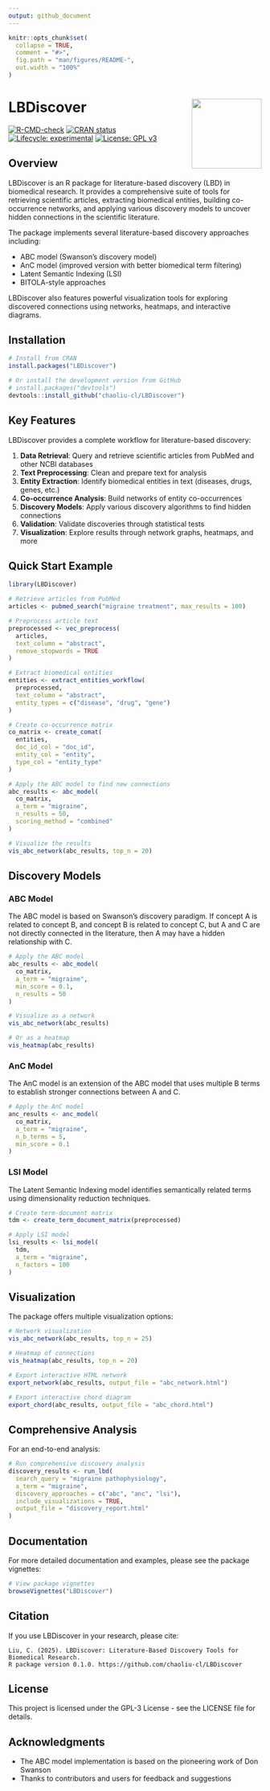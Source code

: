 ```yaml
---
output: github_document
---
```


<!-- README.md is generated from README.Rmd. Please edit that file -->

```r
knitr::opts_chunk$set(
  collapse = TRUE,
  comment = "#>",
  fig.path = "man/figures/README-",
  out.width = "100%"
)
```

# LBDiscover <img src="man/figures/logo.png" align="right" height="139" />

<!-- badges: start -->
[![R-CMD-check](https://github.com/chaoliu-cl/LBDiscover/workflows/R-CMD-check/badge.svg)](https://github.com/chaoliu-cl/LBDiscover/actions)
[![CRAN status](https://www.r-pkg.org/badges/version/LBDiscover)](https://CRAN.R-project.org/package=LBDiscover)
[![Lifecycle: experimental](https://img.shields.io/badge/lifecycle-experimental-orange.svg)](https://lifecycle.r-lib.org/articles/stages.html#experimental)
[![License: GPL v3](https://img.shields.io/badge/License-GPLv3-blue.svg)](https://www.gnu.org/licenses/gpl-3.0)
<!-- badges: end -->

## Overview

LBDiscover is an R package for literature-based discovery (LBD) in biomedical research. It provides a comprehensive suite of tools for retrieving scientific articles, extracting biomedical entities, building co-occurrence networks, and applying various discovery models to uncover hidden connections in the scientific literature.

The package implements several literature-based discovery approaches including:

- ABC model (Swanson's discovery model)
- AnC model (improved version with better biomedical term filtering)
- Latent Semantic Indexing (LSI)
- BITOLA-style approaches

LBDiscover also features powerful visualization tools for exploring discovered connections using networks, heatmaps, and interactive diagrams.

## Installation

```r
# Install from CRAN
install.packages("LBDiscover")

# Or install the development version from GitHub
# install.packages("devtools")
devtools::install_github("chaoliu-cl/LBDiscover")
```

## Key Features

LBDiscover provides a complete workflow for literature-based discovery:

1. **Data Retrieval**: Query and retrieve scientific articles from PubMed and other NCBI databases
2. **Text Preprocessing**: Clean and prepare text for analysis
3. **Entity Extraction**: Identify biomedical entities in text (diseases, drugs, genes, etc.)
4. **Co-occurrence Analysis**: Build networks of entity co-occurrences
5. **Discovery Models**: Apply various discovery algorithms to find hidden connections
6. **Validation**: Validate discoveries through statistical tests
7. **Visualization**: Explore results through network graphs, heatmaps, and more

## Quick Start Example

```r
library(LBDiscover)

# Retrieve articles from PubMed
articles <- pubmed_search("migraine treatment", max_results = 100)

# Preprocess article text
preprocessed <- vec_preprocess(
  articles,
  text_column = "abstract",
  remove_stopwords = TRUE
)

# Extract biomedical entities
entities <- extract_entities_workflow(
  preprocessed,
  text_column = "abstract",
  entity_types = c("disease", "drug", "gene")
)

# Create co-occurrence matrix
co_matrix <- create_comat(
  entities,
  doc_id_col = "doc_id",
  entity_col = "entity",
  type_col = "entity_type"
)

# Apply the ABC model to find new connections
abc_results <- abc_model(
  co_matrix,
  a_term = "migraine",
  n_results = 50,
  scoring_method = "combined"
)

# Visualize the results
vis_abc_network(abc_results, top_n = 20)
```

## Discovery Models

### ABC Model

The ABC model is based on Swanson's discovery paradigm. If concept A is related to concept B, and concept B is related to concept C, but A and C are not directly connected in the literature, then A may have a hidden relationship with C.

```r
# Apply the ABC model
abc_results <- abc_model(
  co_matrix,
  a_term = "migraine",
  min_score = 0.1,
  n_results = 50
)

# Visualize as a network
vis_abc_network(abc_results)

# Or as a heatmap
vis_heatmap(abc_results)
```

### AnC Model

The AnC model is an extension of the ABC model that uses multiple B terms to establish stronger connections between A and C.

```r
# Apply the AnC model
anc_results <- anc_model(
  co_matrix,
  a_term = "migraine",
  n_b_terms = 5,
  min_score = 0.1
)
```

### LSI Model

The Latent Semantic Indexing model identifies semantically related terms using dimensionality reduction techniques.

```r
# Create term-document matrix
tdm <- create_term_document_matrix(preprocessed)

# Apply LSI model
lsi_results <- lsi_model(
  tdm,
  a_term = "migraine",
  n_factors = 100
)
```

## Visualization

The package offers multiple visualization options:

```r
# Network visualization
vis_abc_network(abc_results, top_n = 25)

# Heatmap of connections
vis_heatmap(abc_results, top_n = 20)

# Export interactive HTML network
export_network(abc_results, output_file = "abc_network.html")

# Export interactive chord diagram
export_chord(abc_results, output_file = "abc_chord.html")
```

## Comprehensive Analysis

For an end-to-end analysis:

```r
# Run comprehensive discovery analysis
discovery_results <- run_lbd(
  search_query = "migraine pathophysiology",
  a_term = "migraine",
  discovery_approaches = c("abc", "anc", "lsi"),
  include_visualizations = TRUE,
  output_file = "discovery_report.html"
)
```

## Documentation

For more detailed documentation and examples, please see the package vignettes:

```r
# View package vignettes
browseVignettes("LBDiscover")
```

## Citation

If you use LBDiscover in your research, please cite:

```
Liu, C. (2025). LBDiscover: Literature-Based Discovery Tools for Biomedical Research. 
R package version 0.1.0. https://github.com/chaoliu-cl/LBDiscover
```

## License

This project is licensed under the GPL-3 License - see the LICENSE file for details.

## Acknowledgments

- The ABC model implementation is based on the pioneering work of Don Swanson
- Thanks to contributors and users for feedback and suggestions
